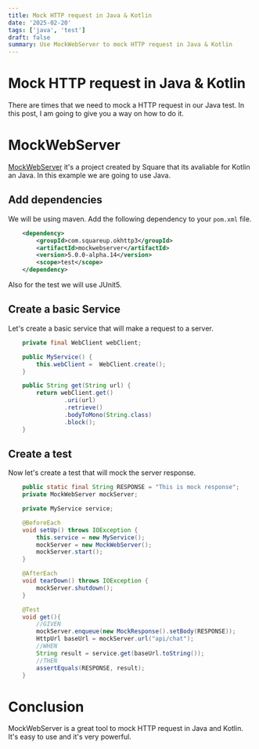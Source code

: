 ```yaml
---
title: Mock HTTP request in Java & Kotlin
date: '2025-02-20'
tags: ['java', 'test']
draft: false
summary: Use MockWebServer to mock HTTP request in Java & Kotlin
---
```



# Mock HTTP request in Java & Kotlin

There are times that we need to mock a HTTP request in our Java test. In this post, I am going to give you a way on how to do it.


# MockWebServer

[MockWebServer](https://mvnrepository.com/artifact/com.squareup.okhttp3/mockwebserver) it's a project created by Square that its avaliable for Kotlin an Java. In this example we are going to use Java. 

## Add dependencies 

We will be using maven. Add the following dependency to your `pom.xml` file.

```xml
    <dependency>  
	    <groupId>com.squareup.okhttp3</groupId>
	    <artifactId>mockwebserver</artifactId>  
	    <version>5.0.0-alpha.14</version>  
	    <scope>test</scope>  
    </dependency>
```

Also for the test we will use JUnit5.


## Create a basic Service

Let's create a basic service that will make a request to a server. 

```java
    private final WebClient webClient;

    public MyService() {
        this.webClient =  WebClient.create();
    }

    public String get(String url) {
        return webClient.get()
                .uri(url)
                .retrieve()
                .bodyToMono(String.class)
                .block();
    }
```

## Create a test

Now let's create a test that will mock the server response.

```java
    public static final String RESPONSE = "This is mock response";
    private MockWebServer mockServer;

    private MyService service;

    @BeforeEach
    void setUp() throws IOException {
        this.service = new MyService();
        mockServer = new MockWebServer();
        mockServer.start();
    }

    @AfterEach
    void tearDown() throws IOException {
        mockServer.shutdown();
    }

    @Test
    void get(){
        //GIVEN
        mockServer.enqueue(new MockResponse().setBody(RESPONSE));
        HttpUrl baseUrl = mockServer.url("api/chat");
        //WHEN
        String result = service.get(baseUrl.toString());
        //THEN
        assertEquals(RESPONSE, result);
    }
```


# Conclusion

MockWebServer is a great tool to mock HTTP request in Java and Kotlin. It's easy to use and it's very powerful. 
